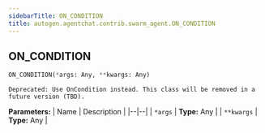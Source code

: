 ```yaml
---
sidebarTitle: ON_CONDITION
title: autogen.agentchat.contrib.swarm_agent.ON_CONDITION
---
```

<h2 id="autogen.agentchat.contrib.swarm_agent.ON_CONDITION" class="doc doc-heading">
    <code class="doc-symbol doc-symbol-heading doc-symbol-class"></code>
    <span class="doc doc-object-name doc-class-name">ON_CONDITION</span>
</h2>

```python
ON_CONDITION(*args: Any, **kwargs: Any)
```

    Deprecated: Use OnCondition instead. This class will be removed in a future version (TBD).

<b>Parameters:</b>
| Name | Description |
|--|--|
| `*args` | **Type:** Any |
| `**kwargs` | **Type:** Any |